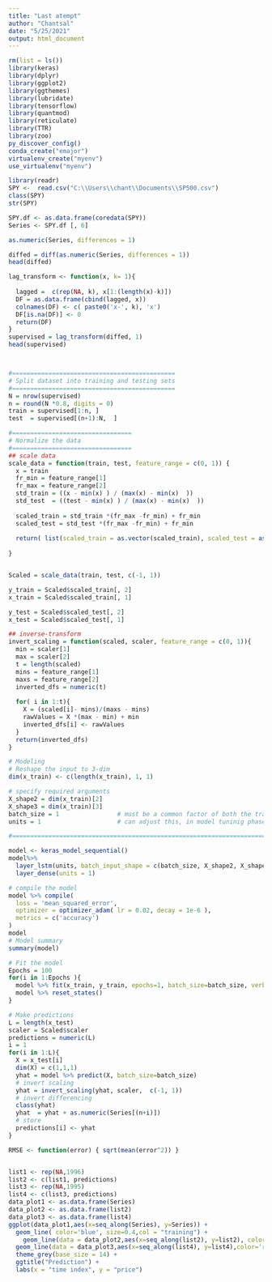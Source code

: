 ---
title: "Last atempt"
author: "Chantsal"
date: "5/25/2021"
output: html_document
---

```{r}
rm(list = ls())
library(keras)
library(dplyr)
library(ggplot2)
library(ggthemes)
library(lubridate)
library(tensorflow)
library(quantmod)
library(reticulate)
library(TTR)
library(zoo)
py_discover_config()
conda_create("emajor")
virtualenv_create("myenv")
use_virtualenv("myenv")

library(readr)
SPY <-  read.csv("C:\\Users\\chant\\Documents\\SP500.csv")
class(SPY)
str(SPY)

SPY.df <- as.data.frame(coredata(SPY))
Series <- SPY.df [, 6]

as.numeric(Series, differences = 1)

diffed = diff(as.numeric(Series, differences = 1))
head(diffed)

lag_transform <- function(x, k= 1){
  
  lagged =  c(rep(NA, k), x[1:(length(x)-k)])
  DF = as.data.frame(cbind(lagged, x))
  colnames(DF) <- c( paste0('x-', k), 'x')
  DF[is.na(DF)] <- 0
  return(DF)
}
supervised = lag_transform(diffed, 1)
head(supervised)



#=============================================
# Split dataset into training and testing sets
#=============================================
N = nrow(supervised)
n = round(N *0.8, digits = 0)
train = supervised[1:n, ]
test  = supervised[(n+1):N,  ]

#=================================
# Normalize the data
#=================================
## scale data
scale_data = function(train, test, feature_range = c(0, 1)) {
  x = train
  fr_min = feature_range[1]
  fr_max = feature_range[2]
  std_train = ((x - min(x) ) / (max(x) - min(x)  ))
  std_test  = ((test - min(x) ) / (max(x) - min(x)  ))
  
  scaled_train = std_train *(fr_max -fr_min) + fr_min
  scaled_test = std_test *(fr_max -fr_min) + fr_min
  
  return( list(scaled_train = as.vector(scaled_train), scaled_test = as.vector(scaled_test) ,scaler= c(min =min(x), max = max(x))) )
  
}


Scaled = scale_data(train, test, c(-1, 1))

y_train = Scaled$scaled_train[, 2]
x_train = Scaled$scaled_train[, 1]

y_test = Scaled$scaled_test[, 2]
x_test = Scaled$scaled_test[, 1]

## inverse-transform
invert_scaling = function(scaled, scaler, feature_range = c(0, 1)){
  min = scaler[1]
  max = scaler[2]
  t = length(scaled)
  mins = feature_range[1]
  maxs = feature_range[2]
  inverted_dfs = numeric(t)
  
  for( i in 1:t){
    X = (scaled[i]- mins)/(maxs - mins)
    rawValues = X *(max - min) + min
    inverted_dfs[i] <- rawValues
  }
  return(inverted_dfs)
}

# Modeling
# Reshape the input to 3-dim
dim(x_train) <- c(length(x_train), 1, 1)

# specify required arguments
X_shape2 = dim(x_train)[2]
X_shape3 = dim(x_train)[3]
batch_size = 1                # must be a common factor of both the train and test samples
units = 1                     # can adjust this, in model tuninig phase

#=========================================================================================

model <- keras_model_sequential() 
model%>%
  layer_lstm(units, batch_input_shape = c(batch_size, X_shape2, X_shape3), stateful= TRUE)%>%
  layer_dense(units = 1)

# compile the model
model %>% compile(
  loss = 'mean_squared_error',
  optimizer = optimizer_adam( lr = 0.02, decay = 1e-6 ),  
  metrics = c('accuracy')
)
model
# Model summary
summary(model)

# Fit the model
Epochs = 100   
for(i in 1:Epochs ){
  model %>% fit(x_train, y_train, epochs=1, batch_size=batch_size, verbose=1, shuffle=FALSE)
  model %>% reset_states()
}

# Make predictions
L = length(x_test)
scaler = Scaled$scaler
predictions = numeric(L)
i = 1
for(i in 1:L){
  X = x_test[i]
  dim(X) = c(1,1,1)
  yhat = model %>% predict(X, batch_size=batch_size)
  # invert scaling
  yhat = invert_scaling(yhat, scaler,  c(-1, 1))
  # invert differencing
  class(yhat)
  yhat  = yhat + as.numeric(Series[(n+i)])
  # store
  predictions[i] <- yhat
}

RMSE <- function(error) { sqrt(mean(error^2)) }


list1 <- rep(NA,1996)
list2 <- c(list1, predictions)
list3 <- rep(NA,1995)
list4 <- c(list3, predictions)
data_plot1 <- as.data.frame(Series)
data_plot2 <- as.data.frame(list2)
data_plot3 <- as.data.frame(list4)
ggplot(data_plot1,aes(x=seq_along(Series), y=Series)) + 
  geom_line( color='blue', size=0.4,col = "training") +
    geom_line(data = data_plot2,aes(x=seq_along(list2), y=list2), color='green', size=1) +
  geom_line(data = data_plot3,aes(x=seq_along(list4), y=list4),color='red', size=0.4)+
  theme_grey(base_size = 14) +
  ggtitle("Prediction") +
  labs(x = "time index", y = "price")
```

